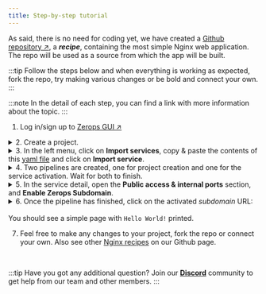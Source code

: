 ```yaml
---
title: Step-by-step tutorial
---
```



As said, there is no need for coding yet, we have created a [Github repository ↗](https://github.com/zeropsio/recipe-php-hello-world), a ***recipe***, containing the most simple Nginx web application. The repo will be used as a source from which the app will be built.

:::tip
Follow the steps below and when everything is working as expected, fork the repo, try making various changes or be bold and connect your own.
:::

:::note
In the detail of each step, you can find a link with more information about the topic.
:::

1. Log in/sign up to [Zerops GUI ↗](https://app.zerops.io)

<details>
  <summary>2. Create a project.</summary>
  <p>
  Learn more about <a href="/features/infrastructure#project">projects</a> in Zerops. See how to <a href="/nginx/how-to/create#create-a-project-description-file">import</a> a whole project into Zerops.
  </p>
</details>

<details>
  <summary>3. In the left menu, click on <b>Import services</b>, copy & paste the contents of this <a href="https://github.com/zeropsio/recipe-php-hello-world/blob/main/import-service/description.yml">yaml file</a> and click on <b>Import service</b>.</summary>
  <p>
  Learn more about <a href="/features/infrastructure#services--containers">services</a> in Zerops and how to <a href="/nginx/how-to/create#add-nginx-service-to-an-existing-project">import a service</a> to an existing project.
  </p>
  <p>
  The yaml file includes a <code>buildFromGit</code> directive, which ensures a one-time build from Git repository source.
  See how to connect a <a href="/references/github-integration">Github</a> or <a href="/references/github-integration">Gitlab</a> repository to be able to trigger automatic builds & deploys.
  </p>
</details>

<details>
  <summary>4. Two pipelines are created, one for project creation and one for the service activation. Wait for both to finish.</summary>
  <p>
  Learn more about how the pipelines can be <a href="/nginx/how-to/trigger-pipeline">triggered</a> and about <a href="/nginx/how-to/build-process">build</a> and <a href="/nginx/how-to/deploy-process">deploy</a> processes of a Nginx application in Zerops.

  Learn more about how to access <a href="/nginx/how-to/logs#build-log">build log</a> of your Nginx static service in Zerops.
  </p>
</details>

<details>
  <summary>5. In the service detail, open the <b>Public access & internal ports</b> section, and <b>Enable Zerops Subdomain</b>.</summary>
  <p>
  Learn more about how to <a href="/nginx/how-to/access">access</a> your Nginx static service in Zerops.
  </p>
</details>

<details>
  <summary>6. Once the pipeline has finished, click on the activated <i>subdomain</i> URL:<br/><br/> You should see a simple page with <code>Hello World!</code> printed.</summary>
  <p>
  Congratulations! You have created your first application in Zerops, and we hope to see your own projects soon.

  For now, check out other features, such as <a href="/nginx/how-to/env-variables">environment variables</a>, <a href="/nginx/how-to/logs#runtime-log">runtime log</a> and <a href="/nginx/how-to/scaling">scaling</a>.
  </p>
</details>

7. Feel free to make any changes to your project, fork the repo or connect your own. Also see other <a href="https://github.com/zeropsio?q=nginx&type=all&language=&sort=">Nginx recipes</a> on our Github page.

<p>&nbsp;</p>

:::tip
Have you got any additional question? Join our **[Discord](https://discord.com/invite/WDvCZ54)** community to get help from our team and other members.
:::
